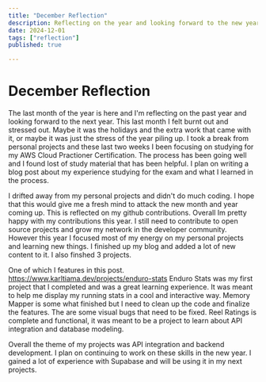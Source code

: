 ```yaml
---
title: "December Reflection"
description: Reflecting on the year and looking forward to the new year.
date: 2024-12-01
tags: ["reflection"]
published: true

---
```


# December Reflection

The last month of the year is here and I'm reflecting on the past year and looking forward to the next year. This last month I felt burnt out and stressed out. Maybe it was the holidays and the extra work that came with it, or maybe it was just the stress of the year piling up.
I took a break from personal projects and these last two weeks I been focusing on studying for my AWS Cloud Practioner Certification. The process has been going well and I found lost of study material that has been helpful.
I plan on writing a blog post about my experience studying for the exam and what I learned in the process.

I drifted away from my personal projects and didn't do much coding. I hope that this would give me a fresh mind to attack the new month and year coming up.
This is reflected on my github contributions. Overall Im pretty happy with my contributions this year. 
I still need to contribute to open source projects and grow my network in the developer community. However this year I focused most of my energy on my personal projects and learning new things.
I finished up my blog and added a lot of new content to it. I also finshed 3 projects.

One of which I features in this post. https://www.karltiama.dev/projects/enduro-stats
Enduro Stats was my first project that I completed and was a great learning experience. It was meant to help me display my running stats in a cool and interactive way.
Memory Mapper is some what finished but I need to clean up the code and finalize the features. The are some visual bugs that need to be fixed.
Reel Ratings is complete and functional, it was meant to be a project to learn about API integration and database modeling.

Overall the theme of my projects was API integration and backend development. I plan on continuing to work on these skills in the new year. I gained a lot of experience with Supabase and will be using it in my next projects.





